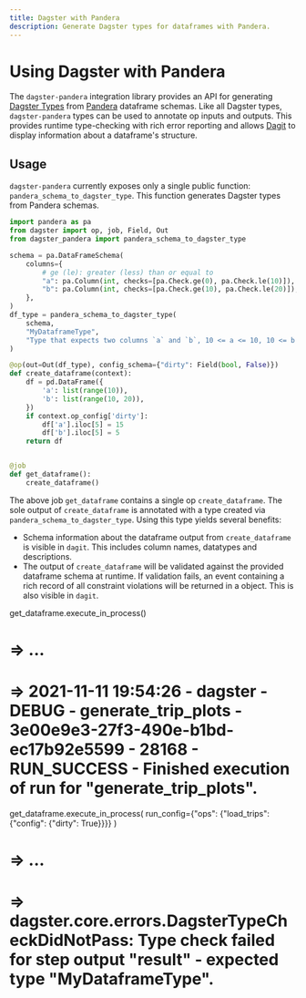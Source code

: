 ```yaml
---
title: Dagster with Pandera
description: Generate Dagster types for dataframes with Pandera.
---
```


# Using Dagster with Pandera

The `dagster-pandera` integration library provides an API for generating [Dagster Types](/concepts/types) from [Pandera](https://github.com/pandera-dev/pandera) dataframe schemas. Like all Dagster types, `dagster-pandera` types can be used to annotate op inputs and outputs. This provides runtime type-checking with rich error reporting and allows [Dagit](/concepts/dagit/dagit) to display information about a dataframe's structure.

## Usage

`dagster-pandera` currently exposes only a single public function: `pandera_schema_to_dagster_type`. This function generates Dagster types from Pandera schemas.

```python
import pandera as pa
from dagster import op, job, Field, Out
from dagster_pandera import pandera_schema_to_dagster_type

schema = pa.DataFrameSchema(
    columns={
        # ge (le): greater (less) than or equal to
        "a": pa.Column(int, checks=[pa.Check.ge(0), pa.Check.le(10)]),
        "b": pa.Column(int, checks=[pa.Check.ge(10), pa.Check.le(20)]),
    },
)
df_type = pandera_schema_to_dagster_type(
    schema,
    "MyDataframeType",
    "Type that expects two columns `a` and `b`, 10 <= a <= 10, 10 <= b <= 20.",
)

@op(out=Out(df_type), config_schema={"dirty": Field(bool, False)})
def create_dataframe(context):
    df = pd.DataFrame({
        'a': list(range(10)),
        'b': list(range(10, 20)),
    })
    if context.op_config['dirty']:
        df['a'].iloc[5] = 15
        df['b'].iloc[5] = 5
    return df


@job
def get_dataframe():
    create_dataframe()
```

The above job `get_dataframe` contains a single op `create_dataframe`. The sole output of `create_dataframe` is annotated with a type created via `pandera_schema_to_dagster_type`. Using this type yields several benefits:

- Schema information about the dataframe output from `create_dataframe` is visible in `dagit`. This includes column names, datatypes and descriptions.
- The output of `create_dataframe` will be validated against the provided dataframe schema at runtime. If validation fails, an event containing a rich record of all constraint violations will be returned in a <PyObject name="TypeCheck" /> object. This is also visible in `dagit`.


get_dataframe.execute_in_process()
# => ...
# => 2021-11-11 19:54:26 - dagster - DEBUG - generate_trip_plots - 3e00e9e3-27f3-490e-b1bd-ec17b92e5599 - 28168 - RUN_SUCCESS - Finished execution of run for "generate_trip_plots".

get_dataframe.execute_in_process(
    run_config={"ops": {"load_trips": {"config": {"dirty": True}}}}
)
# => ...
# => dagster.core.errors.DagsterTypeCheckDidNotPass: Type check failed for step output "result" - expected type "MyDataframeType".
```


